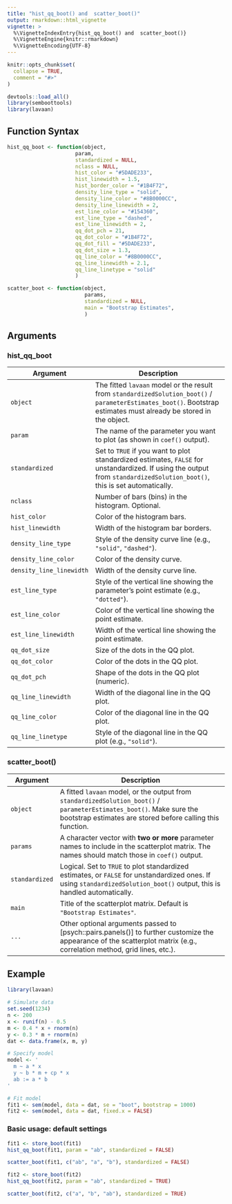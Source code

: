 ```yaml
---
title: "hist_qq_boot() and  scatter_boot()"
output: rmarkdown::html_vignette
vignette: >
  %\VignetteIndexEntry{hist_qq_boot() and  scatter_boot()}
  %\VignetteEngine{knitr::rmarkdown}
  %\VignetteEncoding{UTF-8}
---
```


```r
knitr::opts_chunk$set(
  collapse = TRUE,
  comment = "#>"
)
```

```r
devtools::load_all()
library(semboottools)
library(lavaan)
```

## Function Syntax
```r
hist_qq_boot <- function(object,
                      param,
                      standardized = NULL,
                      nclass = NULL,
                      hist_color = "#5DADE233",
                      hist_linewidth = 1.5,
                      hist_border_color = "#1B4F72",
                      density_line_type = "solid",
                      density_line_color = "#8B0000CC",
                      density_line_linewidth = 2,
                      est_line_color = "#154360",
                      est_line_type = "dashed",
                      est_line_linewidth = 2,
                      qq_dot_pch = 21,
                      qq_dot_color = "#1B4F72",
                      qq_dot_fill = "#5DADE233",
                      qq_dot_size = 1.3,
                      qq_line_color = "#8B0000CC",
                      qq_line_linewidth = 2.1,
                      qq_line_linetype = "solid"
                      )

scatter_boot <- function(object,
                         params,
                         standardized = NULL,
                         main = "Bootstrap Estimates",
                         )
```

## Arguments

### hist_qq_boot

| Argument               | Description                                                                                                                                                                  |
|-----------------------|------------------------------------------------------------------------------------------------------------------------------------------------------------------------------|
| `object`               | The fitted `lavaan` model or the result from `standardizedSolution_boot()` / `parameterEstimates_boot()`. Bootstrap estimates must already be stored in the object.           |
| `param`                | The name of the parameter you want to plot (as shown in `coef()` output).                                                                                                     |
| `standardized`         | Set to `TRUE` if you want to plot standardized estimates, `FALSE` for unstandardized. If using the output from `standardizedSolution_boot()`, this is set automatically.      |
| `nclass`               | Number of bars (bins) in the histogram. Optional.                                                                                                                             |
| `hist_color`           | Color of the histogram bars.                                                                                                                                                 |
| `hist_linewidth`       | Width of the histogram bar borders.                                                                                                                                          |
| `density_line_type`    | Style of the density curve line (e.g., `"solid"`, `"dashed"`).                                                                                                                |
| `density_line_color`   | Color of the density curve.                                                                                                                                                  |
| `density_line_linewidth`| Width of the density curve line.                                                                                                                                            |
| `est_line_type`        | Style of the vertical line showing the parameter's point estimate (e.g., `"dotted"`).                                                                                         |
| `est_line_color`       | Color of the vertical line showing the point estimate.                                                                                                                       |
| `est_line_linewidth`   | Width of the vertical line showing the point estimate.                                                                                                                       |
| `qq_dot_size`          | Size of the dots in the QQ plot.                                                                                                                                             |
| `qq_dot_color`         | Color of the dots in the QQ plot.                                                                                                                                            |
| `qq_dot_pch`           | Shape of the dots in the QQ plot (numeric).                                                                                                                                  |
| `qq_line_linewidth`    | Width of the diagonal line in the QQ plot.                                                                                                                                   |
| `qq_line_color`        | Color of the diagonal line in the QQ plot.                                                                                                                                   |
| `qq_line_linetype`     | Style of the diagonal line in the QQ plot (e.g., `"solid"`).                                                                                                                  |

### scatter_boot()

| Argument        | Description                                                                                                                                                                        |
|-----------------|------------------------------------------------------------------------------------------------------------------------------------------------------------------------------------|
| `object`        | A fitted `lavaan` model, or the output from `standardizedSolution_boot()` / `parameterEstimates_boot()`. Make sure the bootstrap estimates are stored before calling this function. |
| `params`        | A character vector with **two or more** parameter names to include in the scatterplot matrix. The names should match those in `coef()` output.                                      |
| `standardized`  | Logical. Set to `TRUE` to plot standardized estimates, or `FALSE` for unstandardized ones. If using `standardizedSolution_boot()` output, this is handled automatically.            |
| `main`          | Title of the scatterplot matrix. Default is `"Bootstrap Estimates"`.                                                                                                    
| `...`           | Other optional arguments passed to [psych::pairs.panels()] to further customize the appearance of the scatterplot matrix (e.g., correlation method, grid lines, etc.).              |

## Example

```r
library(lavaan)

# Simulate data
set.seed(1234)
n <- 200
x <- runif(n) - 0.5
m <- 0.4 * x + rnorm(n)
y <- 0.3 * m + rnorm(n)
dat <- data.frame(x, m, y)

# Specify model
model <- '
  m ~ a * x
  y ~ b * m + cp * x
  ab := a * b
'

# Fit model
fit1 <- sem(model, data = dat, se = "boot", bootstrap = 1000)
fit2 <- sem(model, data = dat, fixed.x = FALSE)
```

### Basic usage: default settings
```r
fit1 <- store_boot(fit1)
hist_qq_boot(fit1, param = "ab", standardized = FALSE)

```

```r
scatter_boot(fit1, c("ab", "a", "b"), standardized = FALSE)
```

```r
fit2 <- store_boot(fit2)
hist_qq_boot(fit2, param = "ab", standardized = TRUE)
```

```r
scatter_boot(fit2, c("a", "b", "ab"), standardized = TRUE)
```
